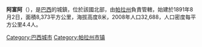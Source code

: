 {{Coord|0|9|25|S|50|23|13|W|display=title}}

'''阿富阿'''（{{lang-pt|Afuá}}），是[[巴西|巴西]]的城鎮，位於該國北部，由[[帕拉州|帕拉州]]負責管轄，始建於1891年8月2日，面積8,373平方公里，海拔高度8米，2008年人口32,688，人口密度每平方公里4.4人。

{{Brazil-geo-stub}}
{{帕拉州市鎮}}
[[Category:巴西城市|Category:巴西城市]]
[[Category:帕拉州市镇|Category:帕拉州市镇]]